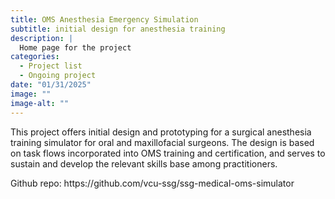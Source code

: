 ```yaml
---
title: OMS Anesthesia Emergency Simulation
subtitle: initial design for anesthesia training
description: |
  Home page for the project
categories:
  - Project list
  - Ongoing project
date: "01/31/2025"
image: ""
image-alt: ""
---
```


This project offers initial design and prototyping for a surgical anesthesia training simulator for oral and maxillofacial surgeons. The design is based on task flows incorporated into OMS training and certification, and serves to sustain and develop the relevant skills base among practitioners.

Github repo: https://github.com/vcu-ssg/ssg-medical-oms-simulator